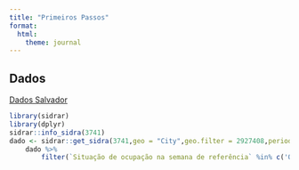 ```yaml
---
title: "Primeiros Passos"
format:
  html:
    theme: journal
---
```


## Dados

[Dados Salvador](https://novo.qedu.org.br/municipio/2927408-salvador) 

```r
library(sidrar)
library(dplyr)
sidrar::info_sidra(3741)
dado <- sidrar::get_sidra(3741,geo = "City",geo.filter = 2927408,period = c(last = "12"))
    dado %>% 
        filter(`Situação de ocupação na semana de referência` %in% c('Ocupadas') )
```


